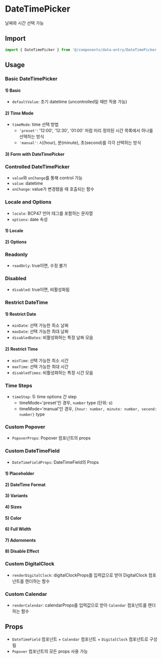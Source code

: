 
<Meta of={DateTimePickerStories} />

# DateTimePicker

날짜와 시간 선택 가능

## Import

```js
import { DateTimePicker } from '@/components/data-entry/DateTimePicker';
```

## Usage

### Basic DateTimePicker

#### 1) Basic

- `defaultValue`: 초기 datetime (uncontrolled일 때만 적용 가능)

<Canvas of={DateTimePickerStories.Basic} />

#### 2) Time Mode

- `timeMode`: time 선택 방법
  - `'preset'`: '12:00', '12:30', '01:00' 처럼 미리 정의된 시간 목록에서 하나를 선택하는 방식
  - `'manual'`: 시(hour), 분(minute), 초(second)를 각각 선택하는 방식

<Canvas of={DateTimePickerStories.TimeMode} />

#### 3) Form with DateTimePicker

<Canvas of={DateTimePickerStories.FormWithDateTimePicker} />

### Controlled DateTimePicker

- `value`와 `onChange`를 통해 control 가능
- `value`: datetime
- `onChange`: value가 변경됐을 때 호출되는 함수

<Canvas of={DateTimePickerStories.ControlledDateTimePicker} />

### Locale and Options

- `locale`: BCP47 언어 태그를 포함하는 문자열
- `options`: date 속성

#### 1) Locale

<Canvas of={DateTimePickerStories.Locale} />

#### 2) Options

<Canvas of={DateTimePickerStories.Options} />

### Readonly

- `readOnly`: true이면, 수정 불가

<Canvas of={DateTimePickerStories.Readonly} />

### Disabled

- `disabled`: true이면, 비활성화됨

<Canvas of={DateTimePickerStories.Disabled} />

### Restrict DateTime

#### 1) Restrict Date

- `minDate`: 선택 가능한 최소 날짜
- `maxDate`: 선택 가능한 최대 날짜
- `disabledDates`: 비활성화하는 특정 날짜 모음

<Canvas of={DateTimePickerStories.RestrictDate} />

#### 2) Restrict Time

- `minTime`: 선택 가능한 최소 시간
- `maxTime`: 선택 가능한 최대 시간
- `disabledTimes`: 비활성화하는 특정 시간 모음

<Canvas of={DateTimePickerStories.RestrictTime} />

### Time Steps

- `timeStep`: 두 time options 간 step
  - timeMode='preset'인 경우, `number` type (단위: s)
  - timeMode='manual'인 경우, `{hour: number, minute: number, second: number}` type

<Canvas of={DateTimePickerStories.TimeSteps} />

### Custom Popover

- `PopoverProps`: Popover 컴포넌트의 props

<Canvas of={DateTimePickerStories.CustomPopover} />

### Custom DateTimeField

- `DateTimeFieldProps`: DateTimeField의 Props

#### 1) Placeholder

<Canvas of={DateTimePickerStories.Placeholder} />

#### 2) DateTime Format

<Canvas of={DateTimePickerStories.DateTimeFormat} />

#### 3) Variants

<Canvas of={DateTimePickerStories.Variants} />

#### 4) Sizes

<Canvas of={DateTimePickerStories.Sizes} />

#### 5) Color

<Canvas of={DateTimePickerStories.Color} />

#### 6) Full Width

<Canvas of={DateTimePickerStories.FullWidth} />

#### 7) Adornments

<Canvas of={DateTimePickerStories.Adornments} />

#### 8) Disable Effect

<Canvas of={DateTimePickerStories.DisableEffect} />

### Custom DigitalClock

- `renderDigitalClock`: digitalClockProps를 입력값으로 받아 DigitalClock 컴포넌트를 렌더하는 함수

<Canvas of={DateTimePickerStories.CustomDigitalClock} />

### Custom Calendar

- `renderCalendar`: calendarProps를 입력값으로 받아 `Calendar` 컴포넌트를 렌더하는 함수

<Canvas of={DateTimePickerStories.CustomCalendar} />

## Props

- `DateTimeField` 컴포넌트 + `Calendar` 컴포넌트 + `DigitalClock` 컴포넌트로 구성됨
- `Popover` 컴포넌트의 모든 props 사용 가능

<ArgTypes of={DateTimePickerStories} sort="alpha" />
